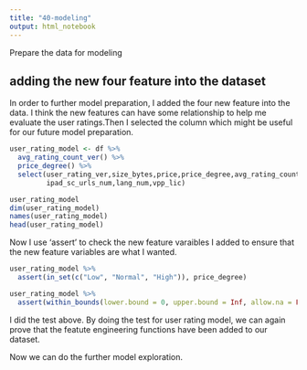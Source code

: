 ```yaml
---
title: "40-modeling"
output: html_notebook
---
```



Prepare the data for modeling

## adding the new four feature into the dataset
In order to further model preparation, I added the four new feature into the data. I think the new features can have some relationship to help me evaluate the user ratings.Then I selected the column which might be useful for our future model preparation. 
```r
user_rating_model <- df %>%    
  avg_rating_count_ver() %>%
  price_degree() %>% 
  select(user_rating_ver,size_bytes,price,price_degree,avg_rating_count_ver,rating_count_ver,sup_devices_num,cont_rating,
         ipad_sc_urls_num,lang_num,vpp_lic)

user_rating_model
dim(user_rating_model)
names(user_rating_model)
head(user_rating_model)
```
Now I use 'assert' to check the new feature varaibles I added to ensure that the new feature variables are what I wanted.
```r

user_rating_model %>% 
  assert(in_set(c("Low", "Normal", "High")), price_degree)

user_rating_model %>% 
  assert(within_bounds(lower.bound = 0, upper.bound = Inf, allow.na = FALSE),avg_rating_count_ver)

```
I did the test above. By doing the test for user rating model, we can again prove that the featute engineering functions have been added to our dataset. 


Now we can do the further model exploration.


